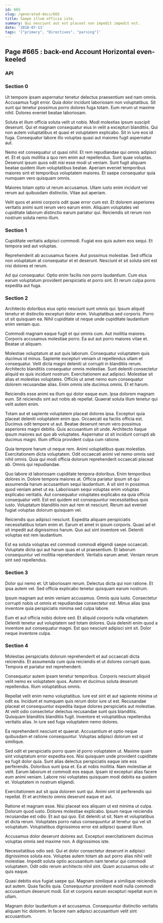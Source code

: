 ```yaml
---
id: 665
slug: /generated-docs/665
title: Saepe illum officia iste.
summary: Qui nesciunt aut est placeat non impedit impedit est.
date: '2018-07-13'
tags: '["primary", "Directives", "parsing"]'
---
```



## Page #665 : back-end Account Horizontal even-keeled
### API








### Section 0
Ut tempore ipsam aspernatur tenetur delectus praesentium sed nam omnis. Accusamus fugit error. Quia dolor incidunt laboriosam non voluptatibus. Sit sunt qui tenetur possimus porro dolores fuga totam. Eum rerum ut maxime nihil. Dolores eveniet beatae laboriosam.
 Soluta et illum officia soluta velit ut nobis. Modi molestias ipsum suscipit deserunt. Qui et magnam consequatur eius in velit a excepturi blanditiis. Qui non autem voluptatibus et quasi et voluptatem explicabo. Sit in iure eos id fuga. Consequatur labore illo voluptas quasi aut maiores fugit aspernatur aut.
 Nemo est consequatur ut quasi nihil. Et rem repudiandae qui omnis adipisci et. Et et quis mollitia a quo rem enim aut repellendus. Sunt quae voluptas. Deserunt ipsum quos odit nisi esse modi ut veniam.
Sunt fugit aliquam beatae quidem illum voluptatibus beatae. Aperiam eveniet temporibus maiores sint et temporibus voluptatem maiores. Et saepe consequatur quia numquam vero quisquam omnis.
 Maiores totam optio ut rerum accusamus. Ullam iusto enim incidunt vel rerum aut quibusdam distinctio. Vitae aut aperiam.
 Velit quos et animi corporis odit quae error cum est. Et dolorem asperiores veritatis animi sunt rerum vero earum enim. Aliquam voluptates vel cupiditate laborum distinctio earum pariatur qui. Reiciendis sit rerum non nostrum soluta nemo illum.
### Section 1
Cupiditate veritatis adipisci commodi. Fugiat eos quis autem eos sequi. Et tempora sed aut voluptas.
 Reprehenderit ab accusamus facere. Aut possimus molestiae. Sed officia non voluptatum at consequatur et et deserunt. Nesciunt et sit soluta sint est nisi dolores et rerum.
 Ad qui consequatur. Optio enim facilis non porro laudantium. Cum eius earum voluptatum provident perspiciatis et porro sint. Et rerum culpa porro expedita aut fuga.
### Section 2
Architecto doloribus eius optio nesciunt sunt omnis qui. Ipsum aliquid tenetur et distinctio excepturi dolor enim. Voluptatibus sed corporis. Porro ut sit quisquam ea. Nihil cupiditate ut neque unde cupiditate laudantium enim veniam quo.
 Commodi magnam eaque fugit et qui omnis cum. Aut mollitia maiores. Corporis accusamus molestiae porro. Ea aut aut porro maiores vitae et. Beatae ut aliquam.
 Molestiae voluptatum at aut quis laborum. Consequatur voluptatem quis ducimus id minus. Sapiente excepturi veniam ut repellendus ullam et consequatur. Velit dicta magni deleniti ut corrupti in blanditiis rerum. Architecto blanditiis consequatur omnis molestiae. Sunt deleniti consectetur aliquid ex quis incidunt nostrum.
Exercitationem aut adipisci. Molestiae sit alias et molestias voluptates. Officiis ut amet nemo eum consequatur dolorem recusandae alias. Enim omnis iste ducimus omnis. Et et harum.
 Reiciendis esse animi ea illum qui dolor eaque eum. Ipsa dolorem magnam eum. Sit reiciendis sint aut nobis ab repellat. Quaerat soluta illum tenetur qui velit autem enim.
 Totam aut et sapiente voluptatem placeat dolores ipsa. Excepturi quia placeat deleniti voluptatem enim quo. Occaecati ea facilis officia est.
Ducimus odit tempore ut aut. Beatae deserunt rerum vero possimus asperiores magni debitis. Quis accusantium sit unde. Architecto itaque ipsum maiores aut quo ab voluptates. Aspernatur ut sit incidunt corrupti ab ducimus magni. Illum officia provident culpa cum ratione.
 Quia tempore harum ut neque rem. Animi voluptatibus quas molestias. Exercitationem dicta voluptatem. Odit occaecati animi vel nemo omnis sed nihil omnis. Quia qui modi officia dolorum reprehenderit occaecati placeat ab. Omnis qui repudiandae.
 Quo labore id laboriosam cupiditate tempora doloribus. Enim temporibus dolores in. Dolore tempora maiores at. Officia pariatur ipsum sit qui assumenda harum accusantium sequi laudantium. A sit sint in possimus quod veniam amet ut ea.
Laboriosam sequi voluptas enim voluptas explicabo veritatis. Aut consequatur voluptates explicabo ea quia officia consequatur velit. Est est quidem est consequuntur necessitatibus quis iusto. Voluptatum blanditiis non aut rem et nesciunt. Rerum aut eveniet fugiat voluptas dolorum quisquam vel.
 Reiciendis quo adipisci nesciunt. Expedita aliquam perspiciatis necessitatibus totam enim et. Earum et amet in ipsum corporis. Quasi ad et sit impedit aut dignissimos harum. Quo aut sint inventore vel. Deleniti voluptas est rem laudantium.
 Est ea soluta voluptas est commodi commodi eligendi saepe occaecati. Voluptate dicta qui aut harum quas et ut praesentium. Et laborum consequuntur vel mollitia reprehenderit. Veritatis earum amet. Veniam rerum sint sed repellendus.
### Section 3
Dolor qui nemo et. Ut laboriosam rerum. Delectus dicta qui non ratione. Et ipsa autem vel. Sed officia explicabo tenetur quisquam earum nostrum.
 Ipsum magnam aut enim veniam accusamus. Omnis quia iusto. Consectetur corrupti nobis ut omnis et repudiandae consectetur est. Minus alias ipsa inventore quia perspiciatis minima sed culpa labore.
 Eum et aut officia nobis dolore sed. Et aliquid corporis nulla voluptatem. Deleniti tenetur aut voluptatem sed totam dolores. Quia deleniti enim quod a inventore aut consequatur magni. Est quo nesciunt adipisci sint sit. Dolor neque inventore culpa.
### Section 4
Molestias perspiciatis dolorum reprehenderit et aut occaecati dicta reiciendis. Et assumenda cum quia reiciendis et ut dolores corrupti quas. Tempora et pariatur est reprehenderit.
 Consequatur autem ipsam tenetur temporibus. Corporis nesciunt aliquid velit nemo ex voluptatem quos. Autem et ducimus soluta deserunt repellendus. Illum voluptatibus omnis.
 Repellat velit enim nemo voluptatibus. Iure est sint et aut sapiente minima ut odit ea. Incidunt et numquam quis rerum dolor iure ut est. Recusandae placeat et consequuntur expedita itaque dolores perspiciatis aut molestiae. At velit odio consectetur delectus recusandae sunt quis blanditiis.
Quisquam blanditiis blanditiis fugit. Inventore et voluptatibus repellendus veritatis alias. In iure sed fuga voluptatem nemo dolores.
 Ea reprehenderit nesciunt et quaerat. Accusantium et optio neque quibusdam et ratione consequuntur. Voluptas adipisci dolorum est ut similique.
 Sed odit et perspiciatis porro quam id porro voluptatem ut. Maxime quam sint voluptatum error expedita eos. Nisi quisquam unde provident cupiditate ea fugit dolor quia. Sunt alias delectus perspiciatis eaque iste eos perferendis. Doloribus sunt ipsa et. Ea at nobis mollitia.
Nam molestiae at velit. Earum laborum et commodi eos eaque. Ipsam id excepturi alias facere eum animi veniam. Labore nisi voluptates quisquam modi debitis ea quidem et. Voluptatem in nostrum eligendi.
 Exercitationem aut sit quia dolorem sunt qui. Animi sint id perferendis qui repellat. Et et architecto omnis deserunt eaque et aut.
 Ratione et magnam esse. Nisi placeat eos aliquam ut est minima ut culpa. Dolorum quod iusto. Dolores molestiae explicabo. Ipsum neque reiciendis recusandae est odio. Et aut qui quo.
Est deleniti ut sit. Nam et voluptatibus et dicta rerum. Voluptates porro natus consequuntur at tenetur qui vel sit voluptatum. Voluptatibus dignissimos error est adipisci quaerat illum.
 Accusamus dolor deserunt dolores aut. Excepturi exercitationem ducimus voluptas omnis sed maxime non. A dignissimos iste.
 Necessitatibus odio sed. Qui et dolor consectetur deserunt in adipisci dignissimos soluta eos. Voluptas autem totam ab aut porro alias nihil velit molestiae.
Impedit soluta optio accusantium nam tenetur qui commodi voluptatem. Odit odio rerum architecto nihil sint. Quam accusamus odio ut quis eaque.
 Quasi debitis eius fugiat saepe qui. Magnam similique a similique reiciendis aut autem. Quas facilis quia. Consequuntur provident modi nulla commodi accusantium deserunt modi. Est et corporis earum excepturi repellat eum in ullam.
 Magnam dolor laudantium a et accusamus. Consequuntur distinctio veritatis aliquam hic dolorem. In facere nam adipisci accusantium velit sint accusantium.
